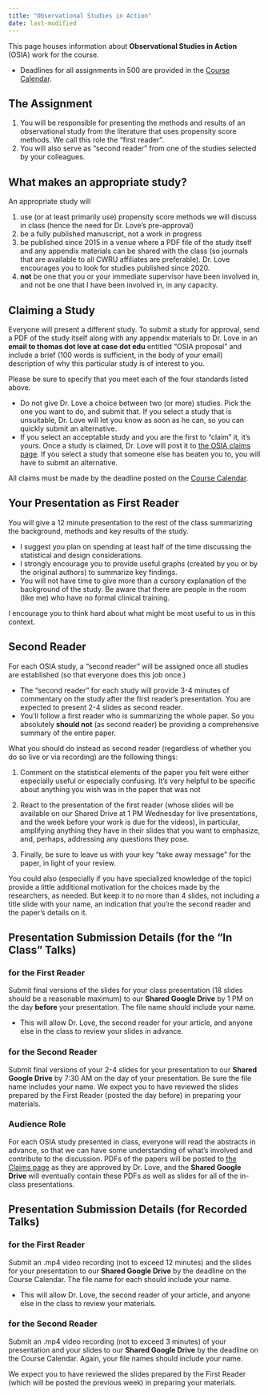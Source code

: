 ```yaml
---
title: "Observational Studies in Action"
date: last-modified
---
```


This page houses information about **Observational Studies in Action** (OSIA) work for the course.

- Deadlines for all assignments in 500 are provided in the [Course Calendar](calendar.qmd).

## The Assignment

1. You will be responsible for presenting the methods and results of an observational study from the literature that uses propensity score methods. We call this role the "first reader".
2. You will also serve as "second reader" from one of the studies selected by your colleagues. 

## What makes an appropriate study?

An appropriate study will 

1. use (or at least primarily use) propensity score methods we will discuss in class (hence the need for Dr. Love's pre-approval)
2. be a fully published manuscript, not a work in progress
3. be published since 2015 in a venue where a PDF file of the study itself and any appendix materials can be shared with the class (so journals that are available to all CWRU affiliates are preferable). Dr. Love encourages you to look for studies published since 2020.
4. **not** be one that you or your immediate supervisor have been involved in, and not be one that I have been involved in, in any capacity.

## Claiming a Study

Everyone will present a different study. To submit a study for approval, send a PDF of the study itself along with any appendix materials to Dr. Love in an **email to thomas dot love at case dot edu** entitled "OSIA proposal" and include a brief (100 words is sufficient, in the body of your email) description of why this particular study is of interest to you. 

Please be sure to specify that you meet each of the four standards listed above.

- Do not give Dr. Love a choice between two (or more) studies. Pick the one you want to do, and submit that. If you select a study that is unsuitable, Dr. Love will let you know as soon as he can, so you can quickly submit an alternative.
- If you select an acceptable study and you are the first to "claim" it, it's yours. Once a study is claimed, Dr. Love will post it to [the OSIA claims page](https://github.com/THOMASELOVE/500-classes-2025/tree/main/osia). If you select a study that someone else has beaten you to, you will have to submit an alternative.

All claims must be made by the deadline posted on the [Course Calendar](calendar.qmd).

##  Your Presentation as First Reader

You will give a 12 minute presentation to the rest of the class summarizing the background, methods and key results of the study. 

- I suggest you plan on spending at least half of the time discussing the statistical and design considerations. 
- I strongly encourage you to provide useful graphs (created by you or by the original authors) to summarize key findings.
- You will not have time to give more than a cursory explanation of the background of the study. Be aware that there are people in the room (like me) who have no formal clinical training.

I encourage you to think hard about what might be most useful to us in this context. 

## Second Reader

For each OSIA study, a "second reader" will be assigned once all studies are established (so that everyone does this job once.) 

- The "second reader" for each study will provide 3-4 minutes of commentary on the study after the first reader's presentation. You are expected to present 2-4 slides as second reader. 
- You'll follow a first reader who is summarizing the whole paper. So you absolutely **should not** (as second reader) be providing a comprehensive summary of the entire paper.

What you should do instead as second reader (regardless of whether you do so live or via recording) are the following things:

1. Comment on the statistical elements of the paper you felt were either especially useful or especially confusing. It's very helpful to be specific about anything you wish was in the paper that was not

2. React to the presentation of the first reader (whose slides will be available on our Shared Drive at 1 PM Wednesday for live presentations, and the week before your work is due for the videos), in particular, amplifying anything they have in their slides that you want to emphasize, and, perhaps, addressing any questions they pose.

3. Finally, be sure to leave us with your key "take away message" for the paper, in light of your review.

You could also (especially if you have specialized knowledge of the topic) provide a little additional motivation for the choices made by the researchers, as needed. But keep it to no more than 4 slides, not including a title slide with your name, an indication that you're the second reader and the paper's details on it.

## Presentation Submission Details (for the "In Class" Talks)

### for the First Reader

Submit final versions of the slides for your class presentation (18 slides should be a reasonable maximum) to our **Shared Google Drive** by 1 PM on the day **before** your presentation. The file name should include your name.

- This will allow Dr. Love, the second reader for your article, and anyone else in the class to review your slides in advance.

### for the Second Reader

Submit final versions of your 2-4 slides for your presentation to our **Shared Google Drive** by 7:30 AM on the day of your presentation. Be sure the file name includes your name. We expect you to have reviewed the slides prepared by the First Reader (posted the day before) in preparing your materials.

### Audience Role

For each OSIA study presented in class, everyone will read the abstracts in advance, so that we can have some understanding of what's involved and contribute to the discussion. PDFs of the papers will be posted to [the Claims page](https://github.com/THOMASELOVE/500-classes-2025/tree/main/osia) as they are approved by Dr. Love, and the **Shared Google Drive** will eventually contain these PDFs as well as slides for all of the in-class presentations.

## Presentation Submission Details (for Recorded Talks)

### for the First Reader

Submit an .mp4 video recording (not to exceed 12 minutes) and the slides for your presentation to our **Shared Google Drive** by the deadline on the Course Calendar. The file name for each should include your name.

- This will allow Dr. Love, the second reader of your article, and anyone else in the class to review your materials.

### for the Second Reader

Submit an .mp4 video recording (not to exceed 3 minutes) of your presentation and your slides to our **Shared Google Drive** by the deadline on the Course Calendar. Again, your file names should include your name.

We expect you to have reviewed the slides prepared by the First Reader (which will be posted the previous week) in preparing your materials.

